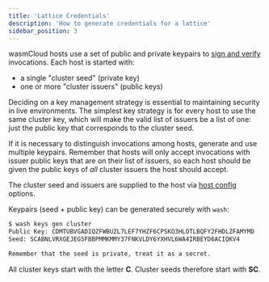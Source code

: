```yaml
---
title: 'Lattice Credentials'
description: 'How to generate credentials for a lattice'
sidebar_position: 3
---
```


<head>
  <meta name="robots" content="noindex">
</head>

wasmCloud hosts use a set of public and private keypairs to [sign and verify](/docs/0.82/deployment/security/zero-trust-invocations) invocations. Each host is started with:

- a single "cluster seed" (private key)
- one or more "cluster issuers" (public keys)

Deciding on a key management strategy is essential to maintaining security in live environments. The simplest key strategy is for every host to use the same cluster key, which will make the valid list of issuers be a list of one: just the public key that corresponds to the cluster seed.

If it is necessary to distinguish invocations among hosts, generate and use multiple keypairs. Remember that hosts will only accept invocations with issuer public keys that are on their list of issuers, so each host should be given the public keys of _all_ cluster issuers the host should accept.

The cluster seed and issuers are supplied to the host via [host config](/docs/0.82/reference/host-config) options.

Keypairs (seed + public key) can be generated securely with `wash`:

```bash
$ wash keys gen cluster
Public Key: CDMTUBVGADIQZFWBUZL7LEF7YHZF6CPSKO3HLOTLBQFY2FHDLZFAMYMD
Seed: SCABNLVRXGEJEG5FBBPMMKMMY37FNKVLDY6YXHVL6WA4IRBEYD6ACIQKV4

Remember that the seed is private, treat it as a secret.
```

All cluster keys start with the letter **C**. Cluster seeds therefore start with **SC**.
